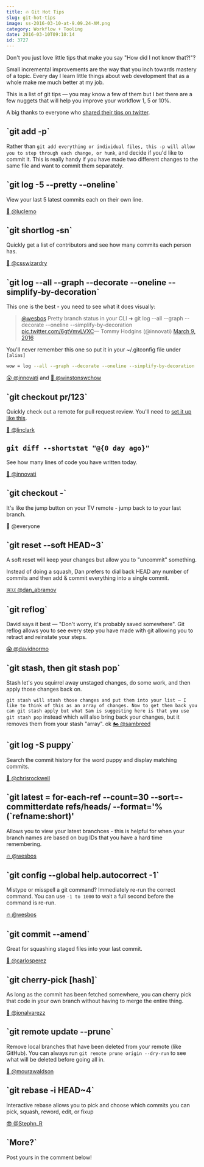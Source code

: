 ```yaml
---
title: 🔥 Git Hot Tips
slug: git-hot-tips
image: ss-2016-03-10-at-9.09.24-AM.png
category: Workflow + Tooling
date: 2016-03-10T09:10:14
id: 3727
---
```


Don't you just love little tips that make you say "How did I not know that?!"?

Small incremental improvements are the way that you inch towards mastery of a topic. Every day I learn little things about web development that as a whole make me much better at my job.

This is a list of git tips — you may know a few of them but I bet there are a few nuggets that will help you improve your workflow 1, 5 or 10%.

A big thanks to everyone who <a href="https://twitter.com/wesbos/status/707384498372136960">shared their tips on twitter</a>.

<h2>`git add -p`</h2>

Rather than `git add everything or individual files, this -p will allow you to step through each change, or hunk`, and decide if you'd like to commit it. This is really handy if you have made two different changes to the same file and want to commit them separately.

<h2>`git log -5 --pretty --oneline`</h2>

View your last 5 latest commits each on their own line.

<a href="https://twitter.com/luclemo/status/707385039856791552">🍟 @luclemo</a>

<h2>`git shortlog -sn`</h2>

Quickly get a list of contributors and see how many commits each person has.

<a href="https://twitter.com/csswizardry/status/707573651449757696">👏 @csswizardry</a>

<h2>`git log --all --graph --decorate --oneline --simplify-by-decoration`</h2>

This one is the best - you need to see what it does visually:

<blockquote class="twitter-tweet" data-conversation="none" data-lang="en"><a href="https://twitter.com/wesbos">@wesbos</a> Pretty branch status in your CLI ➜ git log --all --graph --decorate --oneline --simplify-by-decoration <a href="https://t.co/6gtVmvLVXC">pic.twitter.com/6gtVmvLVXC</a>— Tommy Hodgins (@innovati) <a href="https://twitter.com/innovati/status/707385937219743744">March 9, 2016</a></blockquote>

<script async src="//platform.twitter.com/widgets.js" charset="utf-8"></script>

You'll never remember this one so put it in your ~/.gitconfig file under `[alias]`


```bash
wow = log --all --graph --decorate --oneline --simplify-by-decoration

```

<a href="https://twitter.com/innovati/status/707385937219743744">😮 @innovati</a> and <a href="https://twitter.com/winstonswchow/status/707385447383769090">🙌 @winstonswchow</a>

<h2>`git checkout pr/123`</h2>

Quickly check out a remote for pull request review. You'll need to <a href="https://gist.github.com/piscisaureus/3342247">set it up like this</a>.

<a href="https://twitter.com/linclark/status/707386094896087040">🤘 @linclark</a>

## `git diff --shortstat "@{0 day ago}"`

See how many lines of code you have written today.

<a href="https://twitter.com/innovati/status/707386314530930689">💃 @innovati</a>

<h2>`git checkout -`</h2>

It's like the jump button on your TV remote - jump back to to your last branch.

💆 @everyone

<h2>`git reset --soft HEAD~3`</h2>

A soft reset will keep your changes but allow you to "uncommit" something.

Instead of doing a squash, Dan prefers to dial back HEAD any number of commits and then add & commit everything into a single commit.

<a href="https://twitter.com/dan_abramov/status/707532388809756672">🇷🇺 @dan_abramov</a>

<h2>`git reflog`</h2>

David says it best — "Don't worry, it's probably saved somewhere". Git reflog allows you to see every step you have made with git allowing you to retract and reinstate your steps.

<a href="https://twitter.com/davidnormo/status/707538222813941760">😱 @davidnormo</a>

<h2>`git stash, then git stash pop`</h2>

Stash let's you squirrel away unstaged changes, do some work, and then apply those changes back on.

`git stash will stash those changes and put them into your list — I like to think of this as an array of changes. Now to get them back you can git stash apply but what Sam is suggesting here is that you use git stash pop` instead which will also bring back your changes, but it removes them from your stash "array". 
ok
<a href="https://twitter.com/sambreed/status/707406334774222848">🏍 @sambreed</a>

<h2>`git log -S puppy`</h2>

Search the commit history for the word puppy and display matching commits.

<a href="https://twitter.com/chrisrockwell/status/707427601153966080">🚀 @chrisrockwell</a>

<h2>`git latest = for-each-ref --count=30 --sort=-committerdate refs/heads/ --format='%(`refname:short)'</h2>

Allows you to view your latest branchces - this is helpful for when your branch names are based on bug IDs that you have a hard time remembering.

<a href="https://twitter.com/wesbos/status/692012780598112256">🔥 @wesbos</a>

<h2>`git config --global help.autocorrect -1`</h2>

Mistype or misspell a git command? Immediately re-run the correct command. You can use `-1 to 1000` to wait a full second before the command is re-run.

<a href="https://twitter.com/wesbos/status/701864888818208768">🔥 @wesbos</a>

<h2>`git commit --amend`</h2>

Great for squashing staged files into your last commit.

<a href="https://twitter.com/carlosperez/status/707566143305752576">🐙 @carlosperez</a>

<h2>`git cherry-pick [hash]`</h2>

As long as the commit has been fetched somewhere, you can cherry pick that code in your own branch without having to merge the entire thing.

<a href="https://twitter.com/jonalvarezz/status/707398488825466881">🐳 @jonalvarezz</a>

<h2>`git remote update --prune`</h2>

Remove local branches that have been deleted from your remote (like GitHub). You can always run `git remote prune origin --dry-run` to see what will be deleted before going all in.

<a href="https://twitter.com/mourawaldson/status/707795546317197312">🍉 @mourawaldson</a>

<h2>`git rebase -i HEAD~4`</h2>

Interactive rebase allows you to pick and choose which commits you can pick, squash, reword, edit, or fixup

<a href="https://twitter.com/Stephn_R/status/707387775100784641">😎 @Stephn_R</a>

<h2>`More?`</h2>

Post yours in the comment below!